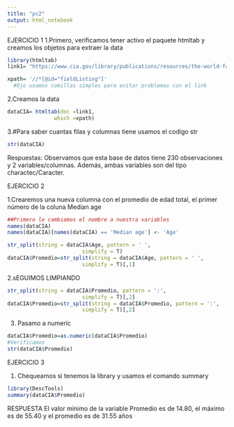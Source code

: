 ```yaml
---
title: "pc2"
output: html_notebook
---
```


EJERCICIO 1
  1.Primero, verificamos tener activo el paquete htmltab y creamos los objetos para extraer la data
```r
library(htmltab)
link1= "https://www.cia.gov/library/publications/resources/the-world-factbook/fields/343.html"

xpath= '//*[@id="fieldListing"]'
  #Ojo usamos comillas simples para evitar problemas con el link 

```
  2.Creamos la data

```r
dataCIA= htmltab(doc =link1,
               which =xpath)
```

  3.#Para saber cuantas filas y columnas tiene usamos el codigo str
```r
str(dataCIA)
```

Respuestas:
Observamos que esta base de datos tiene 230 observaciones y 2 variables/columnas. Además, ambas variables son del tipo charactec/Caracter.

EJERCICIO 2

1.Crearemos una nueva columna con el promedio de edad total, el primer número de la coluna Median age

```r
##Primero le cambiamos el nombre a nuestra variables
names(dataCIA)
names(dataCIA)[names(dataCIA) == 'Median age'] <- 'Age'

```

```r

str_split(string = dataCIA$Age, pattern = ' ',
                        simplify = T)
dataCIA$Promedio=str_split(string = dataCIA$Age, pattern = ' ',
                        simplify = T)[,1]
```
2.sEGUIMOS LIMPIANDO

```r
str_split(string = dataCIA$Promedio, pattern = ':',
                        simplify = T)[,2]
dataCIA$Promedio=str_split(string = dataCIA$Promedio, pattern = ':',
                        simplify = T)[,2]
```

3. Pasamo a numeric 
```r
dataCIA$Promedio=as.numeric(dataCIA$Promedio)
#Verificamos
str(dataCIA$Promedio)
```

EJERCICIO 3

  1. Chequeamos si tenemos la library y usamos el comando summary

```r
library(DescTools)
summary(dataCIA$Promedio)
```

  RESPUESTA
  El valor mínimo de la variable Promedio es de 14.80, el máximo es de 55.40 y el promedio es de 31.55 años
